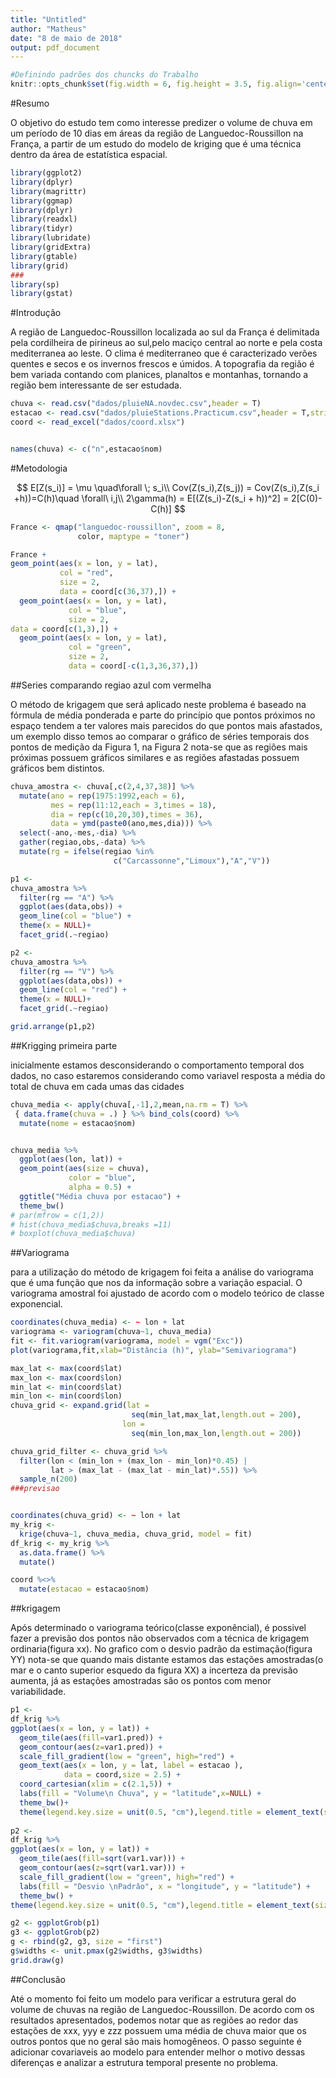 ```yaml
---
title: "Untitled"
author: "Matheus"
date: "8 de maio de 2018"
output: pdf_document
---
```


```r
#Definindo padrões dos chuncks do Trabalho
knitr::opts_chunk$set(fig.width = 6, fig.height = 3.5, fig.align='center', echo=FALSE, warning = FALSE, message = FALSE)
```

#Resumo

O objetivo do estudo tem como interesse predizer o volume de chuva em um período de 10 dias em áreas da  região de Languedoc-Roussillon na França, a partir de um estudo do modelo de kriging que é uma técnica dentro da área de  estatística espacial.




```r
library(ggplot2)
library(dplyr)
library(magrittr)
library(ggmap)
library(dplyr)
library(readxl)
library(tidyr)
library(lubridate)
library(gridExtra)
library(gtable)
library(grid)
###
library(sp)
library(gstat)
```
#Introdução

  A região de  Languedoc-Roussillon localizada ao sul da França é
delimitada pela cordilheira de pirineus ao sul,pelo maciço central ao norte e pela costa mediterranea ao leste.
 O clima é mediterraneo que é caracterizado verões quentes e secos e os invernos frescos e úmidos.
  A topografia da região é bem variada contando com planices, planaltos e montanhas, tornando a região bem interessante de ser estudada.

```r
chuva <- read.csv("dados/pluieNA.novdec.csv",header = T)
estacao <- read.csv("dados/pluieStations.Practicum.csv",header = T,stringsAsFactors = F)
coord <- read_excel("dados/coord.xlsx")


names(chuva) <- c("n",estacao$nom) 
```

#Metodologia

$$
E[Z(s_i)] = \mu \quad\forall  \; s_ì\\
Cov(Z(s_i),Z(s_j)) = Cov(Z(s_i),Z(s_i +h))=C(h)\quad \forall\ i,j\\
2\gamma(h) = E[(Z(s_i)-Z(s_i + h))^2] = 2[C(0)-C(h)]
$$



```r
France <- qmap("languedoc-roussillon", zoom = 8, 
               color, maptype = "toner")

France +
geom_point(aes(x = lon, y = lat), 
           col = "red", 
           size = 2, 
           data = coord[c(36,37),]) +
  geom_point(aes(x = lon, y = lat), 
             col = "blue", 
             size = 2,
data = coord[c(1,3),]) +
  geom_point(aes(x = lon, y = lat), 
             col = "green", 
             size = 2, 
             data = coord[-c(1,3,36,37),]) 
```


##Series comparando regiao azul com vermelha

O método de krigagem que será aplicado neste problema é baseado na fórmula de média ponderada e parte do princípio que pontos próximos no espaço tendem a ter valores mais parecidos do que pontos mais afastados, um exemplo disso temos ao comparar o gráfico de séries temporais dos pontos de medição da Figura 1, na Figura 2 nota-se
que as regiões mais próximas possuem gráficos similares e as regiões afastadas possuem gráficos bem distintos.


```r
chuva_amostra <- chuva[,c(2,4,37,38)] %>% 
  mutate(ano = rep(1975:1992,each = 6), 
         mes = rep(11:12,each = 3,times = 18),
         dia = rep(c(10,20,30),times = 36),
         data = ymd(paste0(ano,mes,dia))) %>%
  select(-ano,-mes,-dia) %>% 
  gather(regiao,obs,-data) %>% 
  mutate(rg = ifelse(regiao %in%
                       c("Carcassonne","Limoux"),"A","V"))

p1 <- 
chuva_amostra %>%
  filter(rg == "A") %>% 
  ggplot(aes(data,obs)) +
  geom_line(col = "blue") +
  theme(x = NULL)+
  facet_grid(.~regiao)

p2 <- 
chuva_amostra %>%
  filter(rg == "V") %>% 
  ggplot(aes(data,obs)) +
  geom_line(col = "red") +
  theme(x = NULL)+
  facet_grid(.~regiao)

grid.arrange(p1,p2)
```


##Krigging primeira parte

inicialmente estamos desconsiderando  o comportamento temporal dos dados, no caso estaremos considerando como variavel resposta a média do total de chuva em cada umas das cidades

```r
chuva_media <- apply(chuva[,-1],2,mean,na.rm = T) %>%
 { data.frame(chuva = .) } %>% bind_cols(coord) %>%
  mutate(nome = estacao$nom)


chuva_media %>% 
  ggplot(aes(lon, lat)) +
  geom_point(aes(size = chuva), 
             color = "blue",
             alpha = 0.5) + 
  ggtitle("Média chuva por estacao") + 
  theme_bw()
# par(mfrow = c(1,2))
# hist(chuva_media$chuva,breaks =11)
# boxplot(chuva_media$chuva)
```

##Variograma

para a utilização do método de krigagem foi feita a análise do variograma que é uma função que nos da informação sobre a variação espacial.
O variograma amostral foi ajustado de acordo com o  modelo teórico de  classe exponencial.

```r
coordinates(chuva_media) <- ~ lon + lat
variograma <- variogram(chuva~1, chuva_media) 
fit <- fit.variogram(variograma, model = vgm("Exc"))
plot(variograma,fit,xlab="Distância (h)", ylab="Semivariograma")
```



```r
max_lat <- max(coord$lat)
max_lon <- max(coord$lon) 
min_lat <- min(coord$lat)
min_lon <- min(coord$lon)
chuva_grid <- expand.grid(lat =
                           seq(min_lat,max_lat,length.out = 200),
                         lon = 
                           seq(min_lon,max_lon,length.out = 200))

chuva_grid_filter <- chuva_grid %>%
  filter(lon < (min_lon + (max_lon - min_lon)*0.45) |
         lat > (max_lat - (max_lat - min_lat)*.55)) %>% 
  sample_n(200)
###previsao


coordinates(chuva_grid) <- ~ lon + lat
my_krig <- 
  krige(chuva~1, chuva_media, chuva_grid, model = fit)
df_krig <- my_krig %>% 
  as.data.frame() %>% 
  mutate()

coord %<>%
  mutate(estacao = estacao$nom)

```

##krigagem

Após determinado o variograma teórico(classe exponêncial), é possivel fazer a previsão dos pontos não observados com a técnica de krigagem ordinaria(figura xx).
No grafico com o desvio padrão da estimação(figura YY)
nota-se que quando mais distante estamos das estações amostradas(o mar e o canto superior esquedo da figura XX) a incerteza da previsão aumenta, já as estações amostradas são os pontos com menor variabilidade.

```r

p1 <-
df_krig %>%
ggplot(aes(x = lon, y = lat)) +
  geom_tile(aes(fill=var1.pred)) +
  geom_contour(aes(z=var1.pred)) +
  scale_fill_gradient(low = "green", high="red") +
  geom_text(aes(x = lon, y = lat, label = estacao ),
            data = coord,size = 2.5) +
  coord_cartesian(xlim = c(2.1,5)) +
  labs(fill = "Volume\n Chuva", y = "latitude",x=NULL) +
  theme_bw()+
  theme(legend.key.size = unit(0.5, "cm"),legend.title = element_text(size = 10))
  
p2 <-
df_krig %>%
ggplot(aes(x = lon, y = lat)) +
  geom_tile(aes(fill=sqrt(var1.var))) +
  geom_contour(aes(z=sqrt(var1.var))) +
  scale_fill_gradient(low = "green", high="red") +
  labs(fill = "Desvio \nPadrâo", x = "longitude", y = "latitude") +
  theme_bw() +
theme(legend.key.size = unit(0.5, "cm"),legend.title = element_text(size = 10))

g2 <- ggplotGrob(p1)
g3 <- ggplotGrob(p2)
g <- rbind(g2, g3, size = "first")
g$widths <- unit.pmax(g2$widths, g3$widths)
grid.draw(g)

```
##Conclusão


Até o momento foi feito um modelo para verificar a estrutura geral do volume de chuvas na região de Languedoc-Roussillon.
  De acordo com os resultados apresentados, podemos notar que as  regiões ao redor das estações de xxx, yyy e zzz possuem uma média de chuva maior que os outros pontos que no geral são mais homogêneos.
  O passo seguinte é adicionar covariaveis ao modelo para entender melhor o motivo dessas diferenças e analizar a estrutura temporal presente no problema.


